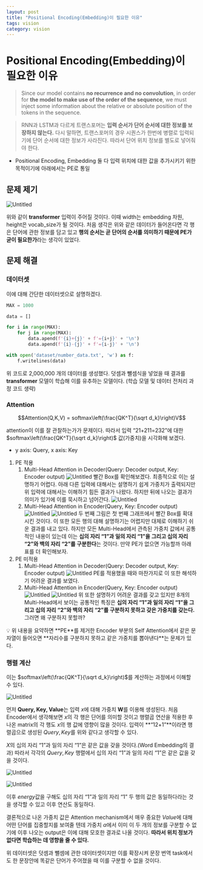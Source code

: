 ```yaml
---
layout: post
title: "Positional Encoding(Embedding)이 필요한 이유"
tags: vision
category: vision
---
```

# Positional Encoding(Embedding)이 필요한 이유

> Since our model contains **no recurrence and no convolution**, in order for **the model to make use of the order of the sequence**, we must inject some information about the relative or absolute position of the tokens in the sequence.
> 

> RNN과 LSTM과 다르게 트랜스포머는 **입력 순서가 단어 순서에 대한 정보를 보장하지 않는다.** 다시 말하면, 트랜스포머의 경우 시퀀스가 한번에 병렬로 입력되기에 단어 순서에 대한 정보가 사라진다. 따라서 단어 위치 정보를 별도로 넣어줘야 한다.
> 

- Positional Encoding, Embedding 둘 다 입력 위치에 대한 값을 추가시키기 위한 목적이기에 아래에서는 PE로 통일

## 문제 제기

![Untitled](pe/Untitled.png)

 위와 같이 **transformer** 입력이 주어질 것이다. 이때 width는 embedding 차원, height은 vocab_size가 될 것이다. 처음 생각은 위와 같은 데이터가 들어온다면 각 행은 단어에 관한 정보를 담고 있고 **행의 순서는 곧 단어의 순서를 의미하기 때문에 PE가 굳이 필요한가**라는 생각이 있었다.

## 문제 해결

### 데이터셋

이에 대해 간단한 데이터셋으로 설명하겠다.

```python
MAX = 1000

data = []

for i in range(MAX):
    for j in range(MAX):
        data.apend(f'{i}+{j}' + f'={i+j}' + '\n')
        data.apend(f'{i}-{j}' + f'={i-j}' + '\n')

with open('dataset/number_data.txt', 'w') as f:
    f.writelines(data)
```

위 코드로 2,000,000 개의 데이터를 생성했다. 덧셈과 뺄셈식을 넣었을 때 결과를 **transformer** 모델이 학습해 이를 유추하는 모델이다. (학습 모델 및 데이터 전처리 과정 코드 생략)

### Attention

$$Attention(Q,K,V) = softmax\left(\frac{QK^T}{\sqrt d_k}\right)V$$

attention이 이를 잘 관찰하는가가 문제이다. 따라서 입력 “21+211=232”에 대한 $softmax\left(\frac{QK^T}{\sqrt d_k}\right)$ 값(가중치)을 시각화해 보겠다.

- y axis: Query, x axis: Key

1. PE 적용
    1. Multi-Head Attention in Decoder(Query: Decoder output, Key: Encoder output)
        ![Untitled](pe/Untitled-1.png)
        빨간 Box를 확인해보겠다.
        최종적으로 이는 설명하기 어렵다. 아래 다른 입력에 대해서는 설명하기 쉽게 가중치가 출력되지만 위 입력에 대해서는 이해하기 힘든 결과가 나왔다. 하지만 뒤에 나오는 결과가 의미가 있기에 이를 묵시하고 넘어간다.
        ![Untitled](pe/Untitled-2.png)
    2. Multi-Head Attention in Encoder(Query, Key: Encoder output)
        ![Untitled](pe/Untitled-3.png)
        ![Untitled](pe/Untitled-4.png)
        두 번째 그림은 첫 번째 그래프에서 빨간 Box를 확대시킨 것이다.
        이 또한 모든 행의 대해 설명하기는 어렵지만 대체로 이해하기 쉬운 결과를 내고 있다. 하지만 모든 Multi-Head에서 관측된 가중치 값에서 공통적인 내용이 있는데 이는 **십의 자리 “1”과 일의 자리 “1”을 그리고 십의 자리 “2”와 백의 자리 “2”를 구분한다**는 것이다. 만약 PE가 없으면 가능할까 아래 표를 더 확인해보자.
2. PE 미적용
    1. Multi-Head Attention in Decoder(Query: Decoder output, Key: Encoder output)
        ![Untitled](pe/Untitled-5.png)
        PE를 적용했을 때와 마찬가지로 이 또한 해석하기 어려운 결과를 보였다.
    2. Multi-Head Attention in Encoder(Query, Key: Encoder output)
        ![Untitled](pe/Untitled-6.png)
        ![Untitled](pe/Untitled-7.png)
        위 또한 설명하기 어려운 결과를 갖고 있지만 8개의 Multi-Head에서 보이는 공통적인 특징은 **십의 자리 “1”과 일의 자리 “1”을 그리고 십의 자리 “2”와 백의 자리 “2”를 구분하지 못하고 갖은 가중치를 갖는다.** 그러면 왜 구분하지 못할까?

<Callout>
💡 위 내용을 요약하면 **PE**를 제거한 Encoder 부분의 Self Attention에서 같은 문자열이 들어오면 **자리수를 구분하지 못하고 같은 가중치를 뽑아낸다**는 문제가 있다.
</Callout>

### 행렬 계산

이는 $softmax\left(\frac{QK^T}{\sqrt d_k}\right)$를 계산하는 과정에서 이해할 수 있다.

![Untitled](pe/Untitled-8.png)

 먼저 **Query, Key, Value**는 입력 $x$에 대해 가중치 **W**를 이용해 생성된다. 처음 Encoder에서 생각해보면 $x$의 각 행은 단어를 의미할 것이고 행렬곱 연산을 적용한 후 나온 matrix의 각 행도 $x$의 행 값에 영향이 많을 것이다. 입력이 **“12+1”**이라면 행렬곱으로 생성된 $Query, Key$를 위와 같다고 생각할 수 있다.

 $X$의 십의 자리 “1”과 일의 자리 “1”은 같은 값을 갖을 것이다.(Word Embedding의 결과) 따라서 각각의 $Query, Key$ 행렬에서 십의 자리 “1”과 일의 자리 “1”은 같은 값을 갖을 것이다.

![Untitled](pe/Untitled-9.png)

![Untitled](pe/Untitled-10.png)

이후 $energy$값을 구해도 십의 자리 “1”과 일의 자리 “1” 두 행의 값은 동일하다라는 것을 생각할 수 있고 이후 연산도 동일하다.

결론적으로 나온 가중치 값은 Attention mechanism에서 매우 중요한 $Value$에 대해 어떤 단어를 집중할지를 보여줄 텐데 가중치 $\alpha$에서 이미 이 두 개의 정보를 구분할 수 없기에 이후 나오는 output은 이에 대해 모호한 결과로 나올 것이다. **따라서 위치 정보가 없다면 학습하는 데 영향을 줄 수 있다.**

위 데이터셋은 덧셈과 뺄셈에 관한 데이터셋이지만 이를 확장시켜 문장 번역 task에서도 한 문장안에 똑같은 단어가 주어졌을 때 이를 구분할 수 없을 것이다.
